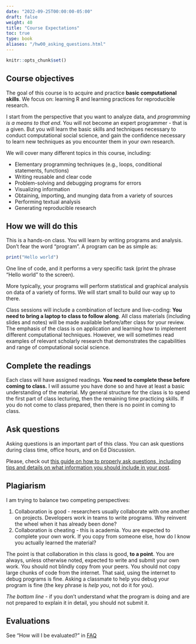 ```yaml
---
date: "2022-09-25T00:00:00-05:00"
draft: false
weight: 40
title: "Course Expectations"
toc: true
type: book
aliases: "/hw00_asking_questions.html"
---
```


```r
knitr::opts_chunk$set()
```

## Course objectives

The goal of this course is to acquire and practice **basic computational skills**. We focus on: learning R and learning practices for reproducible research. 

I start from the perspective that you want to analyze data, and *programming is a means to that end*. You will not become an expert programmer - that is a given. But you will learn the basic skills and techniques necessary to conduct computational social science, and gain the confidence necessary to learn new techniques as you encounter them in your own research.

We will cover many different topics in this course, including:

* Elementary programming techniques (e.g., loops, conditional statements, functions)
* Writing reusable and clear code
* Problem-solving and debugging programs for errors
* Visualizing information
* Obtaining, importing, and munging data from a variety of sources
* Performing textual analysis
* Generating reproducible research

## How we will do this

<!--
{{% callout note %}}
Teach a (wo)man to fish
{{% /callout %}}
-->

This is a hands-on class. You will learn by writing programs and analysis. Don't fear the word "program". A program can be as simple as:

```r
print("Hello world")
```

One line of code, and it performs a very specific task (print the phrase "Hello world" to the screen).

More typically, your programs will perform statistical and graphical analysis on data of a variety of forms. We will start small to build our way up to there.

Class sessions will include a combination of lecture and live-coding: **You need to bring a laptop to class to follow along**. All class materials (including slides and notes) will be made available before/after class for your review. The emphasis of the class is on application and learning how to implement different computational techniques. However, we will sometimes read examples of relevant scholarly research that demonstrates the capabilities and range of computational social science.

## Complete the readings

Each class will have assigned readings. **You need to complete these before coming to class.** I will assume you have done so and have at least a basic understanding of the material. My general structure for the class is to spend the first part of class lecturing, then the remaining time practicing skills. If you do not come to class prepared, then there is no point in coming to class.

## Ask questions

Asking questions is an important part of this class. You can ask questions during class time, office hours, and on Ed Discussion. 

Please, check out [this guide on how to properly ask questions, including tips and details on what information you should include in your post](/faq/asking-questions/).

## Plagiarism

I am trying to balance two competing perspectives:

1. Collaboration is good - researchers usually collaborate with one another on projects. Developers work in teams to write programs. Why reinvent the wheel when it has already been done?
1. Collaboration is cheating - this is academia. You are expected to complete your own work. If you copy from someone else, how do I know you actually learned the material?

The point is that collaboration in this class is good, **to a point**. You are always, unless otherwise noted, expected to write and submit your own work. You should not blindly copy from your peers. You should not copy large chunks of code from the internet. That said, using the internet to debug programs is fine. Asking a classmate to help you debug your program is fine (the key phrase is *help you*, not do it for you).

*The bottom line* - if you don't understand what the program is doing and are not prepared to explain it in detail, you should not submit it.

## Evaluations

See "How will I be evaluated?" in [FAQ](/faq/)
